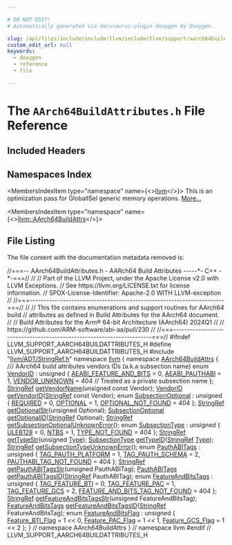 ```yaml
---

# DO NOT EDIT!
# Automatically generated via docusaurus-plugin-doxygen by Doxygen.

slug: /api/files/include/include/llvm/include/llvm/support/aarch64buildattributes-h
custom_edit_url: null
keywords:
  - doxygen
  - reference
  - file

---
```





# The `AArch64BuildAttributes.h` File Reference

<DoxygenPage pluginConfig={pluginConfig}>



## Included Headers

<IncludesList>
<IncludesListItem
  filePath="llvm/ADT/StringRef.h"
  permalink="/docs/api/files/include/include/llvm/include/llvm/adt/stringref-h"
  isLocal="true" />
</IncludesList>

## Namespaces Index

<MembersIndex>

<MembersIndexItem
  type="namespace"
  name={<><a href="/docs/api/namespaces/llvm">llvm</a></>}>
This is an optimization pass for GlobalISel generic memory operations. <a href="/docs/api/namespaces/llvm/#details">More...</a>
</MembersIndexItem>

<MembersIndexItem
  type="namespace"
  name={<><a href="/docs/api/namespaces/llvm/aarch64buildattrs">llvm::AArch64BuildAttrs</a></>}>
</MembersIndexItem>

</MembersIndex>


## File Listing

The file content with the documentation metadata removed is:

<ProgramListing>

<Link id="l00001" /><CodeLine lineNumber="1"><span class="doxyHighlightComment">//===-- AArch64BuildAttributes.h - AARch64 Build Attributes -----&#42;- C++ -&#42;-===//</span></CodeLine>
<Link id="l00002" /><CodeLine lineNumber="2"><span class="doxyHighlightComment">//</span></CodeLine>
<Link id="l00003" /><CodeLine lineNumber="3"><span class="doxyHighlightComment">// Part of the LLVM Project, under the Apache License v2.0 with LLVM Exceptions.</span></CodeLine>
<Link id="l00004" /><CodeLine lineNumber="4"><span class="doxyHighlightComment">// See https://llvm.org/LICENSE.txt for license information.</span></CodeLine>
<Link id="l00005" /><CodeLine lineNumber="5"><span class="doxyHighlightComment">// SPDX-License-Identifier: Apache-2.0 WITH LLVM-exception</span></CodeLine>
<Link id="l00006" /><CodeLine lineNumber="6"><span class="doxyHighlightComment">//</span></CodeLine>
<Link id="l00007" /><CodeLine lineNumber="7"><span class="doxyHighlightComment">//===----------------------------------------------------------------------===//</span></CodeLine>
<Link id="l00008" /><CodeLine lineNumber="8"><span class="doxyHighlightComment">//</span></CodeLine>
<Link id="l00009" /><CodeLine lineNumber="9"><span class="doxyHighlightComment">// This file contains enumerations and support routines for AArch64 build</span></CodeLine>
<Link id="l00010" /><CodeLine lineNumber="10"><span class="doxyHighlightComment">// attributes as defined in Build Attributes for the AArch64 document.</span></CodeLine>
<Link id="l00011" /><CodeLine lineNumber="11"><span class="doxyHighlightComment">//</span></CodeLine>
<Link id="l00012" /><CodeLine lineNumber="12"><span class="doxyHighlightComment">// Build Attributes for the Arm® 64-bit Architecture (AArch64) 2024Q1</span></CodeLine>
<Link id="l00013" /><CodeLine lineNumber="13"><span class="doxyHighlightComment">//</span></CodeLine>
<Link id="l00014" /><CodeLine lineNumber="14"><span class="doxyHighlightComment">// https://github.com/ARM-software/abi-aa/pull/230</span></CodeLine>
<Link id="l00015" /><CodeLine lineNumber="15"><span class="doxyHighlightComment">//</span></CodeLine>
<Link id="l00016" /><CodeLine lineNumber="16"><span class="doxyHighlightComment">//===----------------------------------------------------------------------===//</span></CodeLine>
<Link id="l00017" /><CodeLine lineNumber="17"></CodeLine>
<Link id="l00018" /><CodeLine lineNumber="18"><span class="doxyHighlightPreprocessor">#ifndef LLVM&#95;SUPPORT&#95;AARCH64BUILDATTRIBUTES&#95;H</span></CodeLine>
<Link id="l00019" /><CodeLine lineNumber="19"><span class="doxyHighlightPreprocessor">#define LLVM&#95;SUPPORT&#95;AARCH64BUILDATTRIBUTES&#95;H</span></CodeLine>
<Link id="l00020" /><CodeLine lineNumber="20"></CodeLine>
<Link id="l00021" /><CodeLine lineNumber="21"><span class="doxyHighlightPreprocessor">#include &quot;<a href="/docs/api/files/include/include/llvm/include/llvm/adt/stringref-h">llvm/ADT/StringRef.h</a>&quot;</span></CodeLine>
<Link id="l00022" /><CodeLine lineNumber="22"></CodeLine>
<Link id="l00023" /><CodeLine lineNumber="23"><span class="doxyHighlightKeyword">namespace </span><span class="doxyHighlight"><a href="/docs/api/namespaces/llvm">llvm</a> &#123;</span></CodeLine>
<Link id="l00024" /><CodeLine lineNumber="24"></CodeLine>
<Link id="l00025" /><CodeLine lineNumber="25" lineLink="/docs/api/namespaces/llvm/aarch64buildattrs"><span class="doxyHighlightKeyword">namespace </span><span class="doxyHighlight"><a href="/docs/api/namespaces/llvm/aarch64buildattrs">AArch64BuildAttrs</a> &#123;</span></CodeLine>
<Link id="l00026" /><CodeLine lineNumber="26"></CodeLine>
<Link id="l00027" /><CodeLine lineNumber="27"><span class="doxyHighlightComment">/// AArch64 build attributes vendors IDs (a.k.a subsection name)</span></CodeLine>
<Link id="l00028" /><CodeLine lineNumber="28" lineLink="/docs/api/namespaces/llvm/aarch64buildattrs/#ad2f2d095653918c60172f948524442a0"><span class="doxyHighlightKeyword">enum</span><span class="doxyHighlight"> <a href="/docs/api/namespaces/llvm/aarch64buildattrs/#ad2f2d095653918c60172f948524442a0">VendorID</a> : </span><span class="doxyHighlightKeywordType">unsigned</span><span class="doxyHighlight"> &#123;</span></CodeLine>
<Link id="l00029" /><CodeLine lineNumber="29" lineLink="/docs/api/namespaces/llvm/aarch64buildattrs/#ad2f2d095653918c60172f948524442a0a8040351a645af569f250de2e02b541d4"><span class="doxyHighlight">  <a href="/docs/api/namespaces/llvm/aarch64buildattrs/#ad2f2d095653918c60172f948524442a0a8040351a645af569f250de2e02b541d4">AEABI&#95;FEATURE&#95;AND&#95;BITS</a> = 0,</span></CodeLine>
<Link id="l00030" /><CodeLine lineNumber="30" lineLink="/docs/api/namespaces/llvm/aarch64buildattrs/#ad2f2d095653918c60172f948524442a0a1d86e09f81241e3af64dbee7469869e0"><span class="doxyHighlight">  <a href="/docs/api/namespaces/llvm/aarch64buildattrs/#ad2f2d095653918c60172f948524442a0a1d86e09f81241e3af64dbee7469869e0">AEABI&#95;PAUTHABI</a> = 1,</span></CodeLine>
<Link id="l00031" /><CodeLine lineNumber="31" lineLink="/docs/api/namespaces/llvm/aarch64buildattrs/#ad2f2d095653918c60172f948524442a0aa269fdc647bd0b35b3499399b62693f0"><span class="doxyHighlight">  <a href="/docs/api/namespaces/llvm/aarch64buildattrs/#ad2f2d095653918c60172f948524442a0aa269fdc647bd0b35b3499399b62693f0">VENDOR&#95;UNKNOWN</a> = 404 </span><span class="doxyHighlightComment">// Treated as a private subsection name</span></CodeLine>
<Link id="l00032" /><CodeLine lineNumber="32"><span class="doxyHighlight">&#125;;</span></CodeLine>
<Link id="l00033" /><CodeLine lineNumber="33"><span class="doxyHighlight"><a href="/docs/api/classes/llvm/stringref">StringRef</a> <a href="/docs/api/namespaces/llvm/aarch64buildattrs/#a26559a9763f5d95c22f17698ec2c8c06">getVendorName</a>(</span><span class="doxyHighlightKeywordType">unsigned</span><span class="doxyHighlight"> </span><span class="doxyHighlightKeyword">const</span><span class="doxyHighlight"> Vendor);</span></CodeLine>
<Link id="l00034" /><CodeLine lineNumber="34"><span class="doxyHighlight"><a href="/docs/api/namespaces/llvm/aarch64buildattrs/#ad2f2d095653918c60172f948524442a0">VendorID</a> <a href="/docs/api/namespaces/llvm/aarch64buildattrs/#ad766d3db5e5dbd0ab264d5b85814fbf7">getVendorID</a>(<a href="/docs/api/classes/llvm/stringref">StringRef</a> </span><span class="doxyHighlightKeyword">const</span><span class="doxyHighlight"> Vendor);</span></CodeLine>
<Link id="l00035" /><CodeLine lineNumber="35"></CodeLine>
<Link id="l00036" /><CodeLine lineNumber="36" lineLink="/docs/api/namespaces/llvm/aarch64buildattrs/#aed8b1a71c71c0448f7abc8a6ee32c95c"><span class="doxyHighlightKeyword">enum</span><span class="doxyHighlight"> <a href="/docs/api/namespaces/llvm/aarch64buildattrs/#aed8b1a71c71c0448f7abc8a6ee32c95c">SubsectionOptional</a> : </span><span class="doxyHighlightKeywordType">unsigned</span><span class="doxyHighlight"> &#123;</span></CodeLine>
<Link id="l00037" /><CodeLine lineNumber="37" lineLink="/docs/api/namespaces/llvm/aarch64buildattrs/#aed8b1a71c71c0448f7abc8a6ee32c95ca1be39cb5280290892398ab312e199b8a"><span class="doxyHighlight">  <a href="/docs/api/namespaces/llvm/aarch64buildattrs/#aed8b1a71c71c0448f7abc8a6ee32c95ca1be39cb5280290892398ab312e199b8a">REQUIRED</a> = 0,</span></CodeLine>
<Link id="l00038" /><CodeLine lineNumber="38" lineLink="/docs/api/namespaces/llvm/aarch64buildattrs/#aed8b1a71c71c0448f7abc8a6ee32c95ca177d5447cb7a2b6e6c8b13397fdecab0"><span class="doxyHighlight">  <a href="/docs/api/namespaces/llvm/aarch64buildattrs/#aed8b1a71c71c0448f7abc8a6ee32c95ca177d5447cb7a2b6e6c8b13397fdecab0">OPTIONAL</a> = 1,</span></CodeLine>
<Link id="l00039" /><CodeLine lineNumber="39" lineLink="/docs/api/namespaces/llvm/aarch64buildattrs/#aed8b1a71c71c0448f7abc8a6ee32c95ca18da5995f5c05300400d579821fd6c0e"><span class="doxyHighlight">  <a href="/docs/api/namespaces/llvm/aarch64buildattrs/#aed8b1a71c71c0448f7abc8a6ee32c95ca18da5995f5c05300400d579821fd6c0e">OPTIONAL&#95;NOT&#95;FOUND</a> = 404</span></CodeLine>
<Link id="l00040" /><CodeLine lineNumber="40"><span class="doxyHighlight">&#125;;</span></CodeLine>
<Link id="l00041" /><CodeLine lineNumber="41"><span class="doxyHighlight"><a href="/docs/api/classes/llvm/stringref">StringRef</a> <a href="/docs/api/namespaces/llvm/aarch64buildattrs/#a87b8d785c73057cd4875629af50a29eb">getOptionalStr</a>(</span><span class="doxyHighlightKeywordType">unsigned</span><span class="doxyHighlight"> Optional);</span></CodeLine>
<Link id="l00042" /><CodeLine lineNumber="42"><span class="doxyHighlight"><a href="/docs/api/namespaces/llvm/aarch64buildattrs/#aed8b1a71c71c0448f7abc8a6ee32c95c">SubsectionOptional</a> <a href="/docs/api/namespaces/llvm/aarch64buildattrs/#a1552d70a70e16a1b000424999a0ba957">getOptionalID</a>(<a href="/docs/api/classes/llvm/stringref">StringRef</a> Optional);</span></CodeLine>
<Link id="l00043" /><CodeLine lineNumber="43"><span class="doxyHighlight"><a href="/docs/api/classes/llvm/stringref">StringRef</a> <a href="/docs/api/namespaces/llvm/aarch64buildattrs/#ac2535e04d77be56cc14953ac1f7feff1">getSubsectionOptionalUnknownError</a>();</span></CodeLine>
<Link id="l00044" /><CodeLine lineNumber="44"></CodeLine>
<Link id="l00045" /><CodeLine lineNumber="45" lineLink="/docs/api/namespaces/llvm/aarch64buildattrs/#ad81567845cc9fba4339ba1a69712f211aabd6b9a714ef361392b5fbafdec24656"><span class="doxyHighlightKeyword">enum</span><span class="doxyHighlight"> <a href="/docs/api/namespaces/llvm/aarch64buildattrs/#ad81567845cc9fba4339ba1a69712f211">SubsectionType</a> : </span><span class="doxyHighlightKeywordType">unsigned</span><span class="doxyHighlight"> &#123; <a href="/docs/api/namespaces/llvm/aarch64buildattrs/#ad81567845cc9fba4339ba1a69712f211a8032b483a40e2c705a7e6cafecf8c1a7">ULEB128</a> = 0, <a href="/docs/api/namespaces/llvm/aarch64buildattrs/#ad81567845cc9fba4339ba1a69712f211aabd6b9a714ef361392b5fbafdec24656">NTBS</a> = 1, <a href="/docs/api/namespaces/llvm/aarch64buildattrs/#ad81567845cc9fba4339ba1a69712f211a757bdab328b651b0830c6a49a50a550a">TYPE&#95;NOT&#95;FOUND</a> = 404 &#125;;</span></CodeLine>
<Link id="l00046" /><CodeLine lineNumber="46"><span class="doxyHighlight"><a href="/docs/api/classes/llvm/stringref">StringRef</a> <a href="/docs/api/namespaces/llvm/aarch64buildattrs/#ada0cf263c4a3d8d60d8b72035000f62b">getTypeStr</a>(</span><span class="doxyHighlightKeywordType">unsigned</span><span class="doxyHighlight"> <a href="/docs/api/classes/llvm/type">Type</a>);</span></CodeLine>
<Link id="l00047" /><CodeLine lineNumber="47"><span class="doxyHighlight"><a href="/docs/api/namespaces/llvm/aarch64buildattrs/#ad81567845cc9fba4339ba1a69712f211">SubsectionType</a> <a href="/docs/api/namespaces/llvm/aarch64buildattrs/#afec13a4bcd08acad2ef55c7c35fc4878">getTypeID</a>(<a href="/docs/api/classes/llvm/stringref">StringRef</a> <a href="/docs/api/classes/llvm/type">Type</a>);</span></CodeLine>
<Link id="l00048" /><CodeLine lineNumber="48"><span class="doxyHighlight"><a href="/docs/api/classes/llvm/stringref">StringRef</a> <a href="/docs/api/namespaces/llvm/aarch64buildattrs/#ae8d246c271c3898f3d15e8154af67399">getSubsectionTypeUnknownError</a>();</span></CodeLine>
<Link id="l00049" /><CodeLine lineNumber="49"></CodeLine>
<Link id="l00050" /><CodeLine lineNumber="50" lineLink="/docs/api/namespaces/llvm/aarch64buildattrs/#ac35783f29186ae9f470ec2969c9cb952"><span class="doxyHighlightKeyword">enum</span><span class="doxyHighlight"> <a href="/docs/api/namespaces/llvm/aarch64buildattrs/#ac35783f29186ae9f470ec2969c9cb952">PauthABITags</a> : </span><span class="doxyHighlightKeywordType">unsigned</span><span class="doxyHighlight"> &#123;</span></CodeLine>
<Link id="l00051" /><CodeLine lineNumber="51" lineLink="/docs/api/namespaces/llvm/aarch64buildattrs/#ac35783f29186ae9f470ec2969c9cb952a293cacaac39b4f7083fd3a9ddea61791"><span class="doxyHighlight">  <a href="/docs/api/namespaces/llvm/aarch64buildattrs/#ac35783f29186ae9f470ec2969c9cb952a293cacaac39b4f7083fd3a9ddea61791">TAG&#95;PAUTH&#95;PLATFORM</a> = 1,</span></CodeLine>
<Link id="l00052" /><CodeLine lineNumber="52" lineLink="/docs/api/namespaces/llvm/aarch64buildattrs/#ac35783f29186ae9f470ec2969c9cb952a399da32a3e92753a305b2bbe05dc77af"><span class="doxyHighlight">  <a href="/docs/api/namespaces/llvm/aarch64buildattrs/#ac35783f29186ae9f470ec2969c9cb952a399da32a3e92753a305b2bbe05dc77af">TAG&#95;PAUTH&#95;SCHEMA</a> = 2,</span></CodeLine>
<Link id="l00053" /><CodeLine lineNumber="53" lineLink="/docs/api/namespaces/llvm/aarch64buildattrs/#ac35783f29186ae9f470ec2969c9cb952af3d63b0bfc1de14726c72dd6501dbf55"><span class="doxyHighlight">  <a href="/docs/api/namespaces/llvm/aarch64buildattrs/#ac35783f29186ae9f470ec2969c9cb952af3d63b0bfc1de14726c72dd6501dbf55">PAUTHABI&#95;TAG&#95;NOT&#95;FOUND</a> = 404</span></CodeLine>
<Link id="l00054" /><CodeLine lineNumber="54"><span class="doxyHighlight">&#125;;</span></CodeLine>
<Link id="l00055" /><CodeLine lineNumber="55"><span class="doxyHighlight"><a href="/docs/api/classes/llvm/stringref">StringRef</a> <a href="/docs/api/namespaces/llvm/aarch64buildattrs/#a2d9dd1125a78dedbde2f8c4d62a36acb">getPauthABITagsStr</a>(</span><span class="doxyHighlightKeywordType">unsigned</span><span class="doxyHighlight"> PauthABITag);</span></CodeLine>
<Link id="l00056" /><CodeLine lineNumber="56"><span class="doxyHighlight"><a href="/docs/api/namespaces/llvm/aarch64buildattrs/#ac35783f29186ae9f470ec2969c9cb952">PauthABITags</a> <a href="/docs/api/namespaces/llvm/aarch64buildattrs/#aae26d0ec0ccb5ee8ea72e0f296ea75a3">getPauthABITagsID</a>(<a href="/docs/api/classes/llvm/stringref">StringRef</a> PauthABITag);</span></CodeLine>
<Link id="l00057" /><CodeLine lineNumber="57"></CodeLine>
<Link id="l00058" /><CodeLine lineNumber="58" lineLink="/docs/api/namespaces/llvm/aarch64buildattrs/#a898116664a716f1ccf6c58afc7718863"><span class="doxyHighlightKeyword">enum</span><span class="doxyHighlight"> <a href="/docs/api/namespaces/llvm/aarch64buildattrs/#a898116664a716f1ccf6c58afc7718863">FeatureAndBitsTags</a> : </span><span class="doxyHighlightKeywordType">unsigned</span><span class="doxyHighlight"> &#123;</span></CodeLine>
<Link id="l00059" /><CodeLine lineNumber="59" lineLink="/docs/api/namespaces/llvm/aarch64buildattrs/#a898116664a716f1ccf6c58afc7718863a18ca061e3f2810477c52f9de8801f975"><span class="doxyHighlight">  <a href="/docs/api/namespaces/llvm/aarch64buildattrs/#a898116664a716f1ccf6c58afc7718863a18ca061e3f2810477c52f9de8801f975">TAG&#95;FEATURE&#95;BTI</a> = 0,</span></CodeLine>
<Link id="l00060" /><CodeLine lineNumber="60" lineLink="/docs/api/namespaces/llvm/aarch64buildattrs/#a898116664a716f1ccf6c58afc7718863a0ce80b04d6976789fedea754ab2061bc"><span class="doxyHighlight">  <a href="/docs/api/namespaces/llvm/aarch64buildattrs/#a898116664a716f1ccf6c58afc7718863a0ce80b04d6976789fedea754ab2061bc">TAG&#95;FEATURE&#95;PAC</a> = 1,</span></CodeLine>
<Link id="l00061" /><CodeLine lineNumber="61" lineLink="/docs/api/namespaces/llvm/aarch64buildattrs/#a898116664a716f1ccf6c58afc7718863aa310972cb7b9330a266fbde0acaca074"><span class="doxyHighlight">  <a href="/docs/api/namespaces/llvm/aarch64buildattrs/#a898116664a716f1ccf6c58afc7718863aa310972cb7b9330a266fbde0acaca074">TAG&#95;FEATURE&#95;GCS</a> = 2,</span></CodeLine>
<Link id="l00062" /><CodeLine lineNumber="62" lineLink="/docs/api/namespaces/llvm/aarch64buildattrs/#a898116664a716f1ccf6c58afc7718863a9b33eaf2e3dfeb2b8965cae195a5a474"><span class="doxyHighlight">  <a href="/docs/api/namespaces/llvm/aarch64buildattrs/#a898116664a716f1ccf6c58afc7718863a9b33eaf2e3dfeb2b8965cae195a5a474">FEATURE&#95;AND&#95;BITS&#95;TAG&#95;NOT&#95;FOUND</a> = 404</span></CodeLine>
<Link id="l00063" /><CodeLine lineNumber="63"><span class="doxyHighlight">&#125;;</span></CodeLine>
<Link id="l00064" /><CodeLine lineNumber="64"><span class="doxyHighlight"><a href="/docs/api/classes/llvm/stringref">StringRef</a> <a href="/docs/api/namespaces/llvm/aarch64buildattrs/#a0653bcbdb0a613f9386d3a52909f7d3e">getFeatureAndBitsTagsStr</a>(</span><span class="doxyHighlightKeywordType">unsigned</span><span class="doxyHighlight"> FeatureAndBitsTag);</span></CodeLine>
<Link id="l00065" /><CodeLine lineNumber="65"><span class="doxyHighlight"><a href="/docs/api/namespaces/llvm/aarch64buildattrs/#a898116664a716f1ccf6c58afc7718863">FeatureAndBitsTags</a> <a href="/docs/api/namespaces/llvm/aarch64buildattrs/#a74a62fe438b3f361417141dd25db3199">getFeatureAndBitsTagsID</a>(<a href="/docs/api/classes/llvm/stringref">StringRef</a> FeatureAndBitsTag);</span></CodeLine>
<Link id="l00066" /><CodeLine lineNumber="66"></CodeLine>
<Link id="l00067" /><CodeLine lineNumber="67" lineLink="/docs/api/namespaces/llvm/aarch64buildattrs/#a02cbf821981385925f75eba32badbe8e"><span class="doxyHighlightKeyword">enum</span><span class="doxyHighlight"> <a href="/docs/api/namespaces/llvm/aarch64buildattrs/#a02cbf821981385925f75eba32badbe8e">FeatureAndBitsFlag</a> : </span><span class="doxyHighlightKeywordType">unsigned</span><span class="doxyHighlight"> &#123;</span></CodeLine>
<Link id="l00068" /><CodeLine lineNumber="68" lineLink="/docs/api/namespaces/llvm/aarch64buildattrs/#a02cbf821981385925f75eba32badbe8eab816b190d63b3b96519a82af9b9a125f"><span class="doxyHighlight">  <a href="/docs/api/namespaces/llvm/aarch64buildattrs/#a02cbf821981385925f75eba32badbe8eab816b190d63b3b96519a82af9b9a125f">Feature&#95;BTI&#95;Flag</a> = 1 &lt;&lt; 0,</span></CodeLine>
<Link id="l00069" /><CodeLine lineNumber="69" lineLink="/docs/api/namespaces/llvm/aarch64buildattrs/#a02cbf821981385925f75eba32badbe8ea34cd5242b7d08fc2fbab8c9198e5548a"><span class="doxyHighlight">  <a href="/docs/api/namespaces/llvm/aarch64buildattrs/#a02cbf821981385925f75eba32badbe8ea34cd5242b7d08fc2fbab8c9198e5548a">Feature&#95;PAC&#95;Flag</a> = 1 &lt;&lt; 1,</span></CodeLine>
<Link id="l00070" /><CodeLine lineNumber="70" lineLink="/docs/api/namespaces/llvm/aarch64buildattrs/#a02cbf821981385925f75eba32badbe8ea58cb58cf47368adad995c77f76dd6e92"><span class="doxyHighlight">  <a href="/docs/api/namespaces/llvm/aarch64buildattrs/#a02cbf821981385925f75eba32badbe8ea58cb58cf47368adad995c77f76dd6e92">Feature&#95;GCS&#95;Flag</a> = 1 &lt;&lt; 2</span></CodeLine>
<Link id="l00071" /><CodeLine lineNumber="71"><span class="doxyHighlight">&#125;;</span></CodeLine>
<Link id="l00072" /><CodeLine lineNumber="72"><span class="doxyHighlight">&#125; </span><span class="doxyHighlightComment">// namespace AArch64BuildAttrs</span></CodeLine>
<Link id="l00073" /><CodeLine lineNumber="73"><span class="doxyHighlight">&#125; </span><span class="doxyHighlightComment">// namespace llvm</span></CodeLine>
<Link id="l00074" /><CodeLine lineNumber="74"></CodeLine>
<Link id="l00075" /><CodeLine lineNumber="75"><span class="doxyHighlightPreprocessor">#endif </span><span class="doxyHighlightComment">// LLVM&#95;SUPPORT&#95;AARCH64BUILDATTRIBUTES&#95;H</span></CodeLine>

</ProgramListing>


</DoxygenPage>
